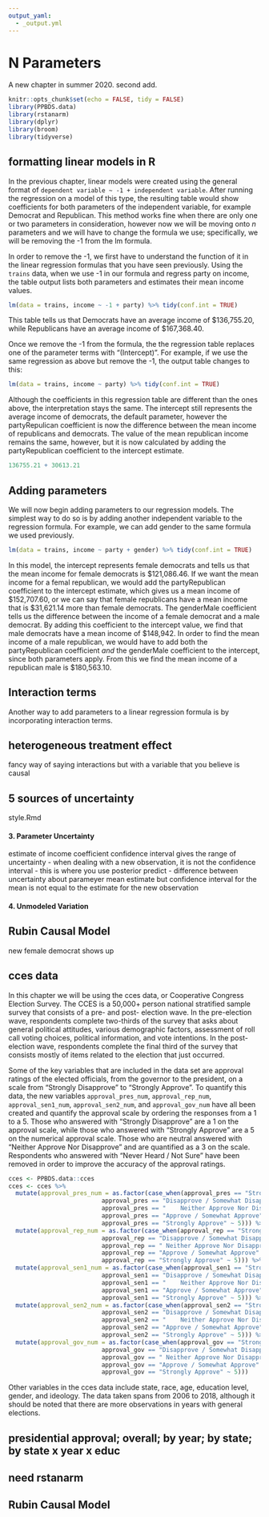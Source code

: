 ```yaml
---
output_yaml:
  - _output.yml
---
```


# N Parameters {#n-parameters}

A new chapter in summer 2020. second add.

```r
knitr::opts_chunk$set(echo = FALSE, tidy = FALSE)
library(PPBDS.data)
library(rstanarm)
library(dplyr)
library(broom)
library(tidyverse)
```

<!-- 
intercept

Interactions --- use: income ~ party*something

heterogeneous treatment effects --- use:  att_start ~ treatment*something 
just a fancy way of saying interaction effects, but with a variable which us causal


What problems do we face? All the things that make modeling difficult. Why is this so hard? -->

<!-- Centering. -->

<!-- Might naively just take the value for each bucket. But that overfits! Need to put down some structure, like ordering. -->

<!-- income category, party id, pooling, age, -->

<!-- overfitting/underfitting bias/variance -->

<!-- We must have left bootstrapping behind by now. No more bootstraps, at least for the purpose of calculating uncertainty. (We will use it later for the purpose of out-of-sample testing and avoiding overfitting.) Key lesson is that overfitting is easy. You can't just estimate a value for each cell. You need to smooth and borrow strength. Of course, the only way to do that is with a Bayesian approach. Right? We don't want to get into hacked likelihood approaches. -->

<!-- cces looks perfect for this project. There are 400,000 rows, so it seems like you ought to have plenty of data for anything you want, but once you realize there are 51 states and 10 years, things get sparse fast. We only have 15 observations, for example, for Wyoming in 2007. Once you start subsetting by race and education, you have no choice but to start borrowing strength.  -->

<!-- So, just what will we use? rstanarm(). If so (and if we have not introduced it earlier), we can begin with seeing how it is similar to lm() and then expand. This means that, in one paramter chapter, we should be doing lm( ~ 1). In two parameter, lm( ~ treatment) --- if treatment is zero one --- or, perhaps better, lm( ~ -1 + treatment) if treatment is a factor/character with two levels. We might also have introduced  -->

## formatting linear models in R
In the previous chapter, linear models were created using the general format of `dependent variable ~ -1 + independent variable`. After running the regression on a model of this type, the resulting table would show coefficients for both parameters of the independent variable, for example Democrat and Republican. This method works fine when there are only one or two parameters in consideration, however now we will be moving onto *n* parameters and we will have to change the formula we use; specifically, we will be removing the -1 from the lm formula.

In order to remove the -1, we first have to understand the function of it in the linear regression formulas that you have seen previously. Using the `trains` data, when we use -1 in our formula and regress party on income, the table output lists both parameters and estimates their mean income values.

```r

lm(data = trains, income ~ -1 + party) %>% tidy(conf.int = TRUE)

```
<!-- Is there a way to make this output neater in the knit document? More of a typical regression table? -->
This table tells us that Democrats have an average income of $136,755.20, while Republicans have an average income of $167,368.40. 

Once we remove the -1 from the formula, the the regression table replaces one of the parameter terms with "(Intercept)". For example, if we use the same regression as above but remove the -1, the output table changes to this:
```r

lm(data = trains, income ~ party) %>% tidy(conf.int = TRUE)

```

Although the coefficients in this regression table are different than the ones above, the interpretation stays the same. The intercept still represents the average income of democrats, the default parameter, however the partyRepulican coefficient is now the difference between the mean income of republicans and democrats. The value of the mean republican income remains the same, however, but it is now calculated by adding the partyRepublican coefficient to the intercept estimate.

```r
136755.21 + 30613.21
```


## Adding parameters
We will now begin adding parameters to our regression models. The simplest way to do so is by adding another independent variable to the regression formula. For example, we can add gender to the same formula we used previously.

```r

lm(data = trains, income ~ party + gender) %>% tidy(conf.int = TRUE)

```

In this model, the intercept represents female democrats and tells us that the mean income for female democrats is $121,086.46. If we want the mean income for a femal republican, we would add the partyRepublican coefficient to the intercept estimate, which gives us a mean income of $152,707.60, or we can say that female republicans have a mean income that is $31,621.14 more than female democrats. The genderMale coefficient tells us the difference between the income of a female democrat and a male democrat. By adding this coefficient to the intercept value, we find that male democrats have a mean income of $148,942. In order to find the mean income of a male republican, we would have to add both the partyRepublican coefficient *and* the genderMale coefficient to the intercept, since both parameters apply. From this we find the mean income of a republican male is $180,563.10. 

## Interaction terms
Another way to add parameters to a linear regression formula is by incorporating interaction terms. 



## heterogeneous treatment effect
fancy way of saying interactions but with a variable that you believe is causal 



## 5 sources of uncertainty
style.Rmd

#### 3. Parameter Uncertainty
estimate of income coefficient
confidence interval gives the range of uncertainty
  - when dealing with a new observation, it is not the confidence interval
      - this is where you use posterior predict
      - difference between uncertainty about parameyer mean estimate but confidence interval for the mean is not equal to the estimate for the new observation

#### 4. Unmodeled Variation




## Rubin Causal Model
new female democrat shows up


## cces data
In this chapter we will be using the cces data, or Cooperative Congress Election Survey. The CCES is a 50,000+ person national stratified sample survey that consists of a pre- and post- election wave. In the pre-election wave, respondents complete two-thirds of the survey that asks about general political attitudes, various demographic factors, assessment of roll call voting choices, political information, and vote intentions. In the post-election wave, respondents complete the final third of the survey that consists mostly of items related to the election that just occurred.

Some of the key variables that are included in the data set are approval ratings of the elected officials, from the governor to the president, on a scale from "Strongly Disapprove" to "Strongly Approve". To quantify this data, the new variables `approval_pres_num`, `approval_rep_num`, `approval_sen1_num`, `approval_sen2_num`, and `approval_gov_num` have all been created and quantify the approval scale by ordering the responses from a 1 to a 5. Those who answered with "Strongly Disapprove" are a 1 on the approval scale, while those who answered with "Strongly Approve" are a 5 on the numerical approval scale. Those who are neutral answered with "Neither Approve Nor Disapprove" and are quantified as a 3 on the scale. Respondents who answered with "Never Heard / Not Sure" have been removed in order to improve the accuracy of the approval ratings.

```r
cces <- PPBDS.data::cces
cces <- cces %>%
  mutate(approval_pres_num = as.factor(case_when(approval_pres == "Strongly Disapprove" ~ 1,
                          approval_pres == "Disapprove / Somewhat Disapprove" ~ 2, 
                          approval_pres == "	Neither Approve Nor Disapprove" ~ 3,
                          approval_pres == "Approve / Somewhat Approve" ~ 4,
                          approval_pres == "Strongly Approve" ~ 5))) %>%
  mutate(approval_rep_num = as.factor(case_when(approval_rep == "Strongly Disapprove" ~ 1,
                          approval_rep == "Disapprove / Somewhat Disapprove" ~ 2, 
                          approval_rep == "	Neither Approve Nor Disapprove" ~ 3,
                          approval_rep == "Approve / Somewhat Approve" ~ 4,
                          approval_rep == "Strongly Approve" ~ 5))) %>%
  mutate(approval_sen1_num = as.factor(case_when(approval_sen1 == "Strongly Disapprove" ~ 1,
                          approval_sen1 == "Disapprove / Somewhat Disapprove" ~ 2, 
                          approval_sen1 == "	Neither Approve Nor Disapprove" ~ 3,
                          approval_sen1 == "Approve / Somewhat Approve" ~ 4,
                          approval_sen1 == "Strongly Approve" ~ 5))) %>%
  mutate(approval_sen2_num = as.factor(case_when(approval_sen2 == "Strongly Disapprove" ~ 1,
                          approval_sen2 == "Disapprove / Somewhat Disapprove" ~ 2, 
                          approval_sen2 == "	Neither Approve Nor Disapprove" ~ 3,
                          approval_sen2 == "Approve / Somewhat Approve" ~ 4,
                          approval_sen2 == "Strongly Approve" ~ 5))) %>%
  mutate(approval_gov_num = as.factor(case_when(approval_gov == "Strongly Disapprove" ~ 1,
                          approval_gov == "Disapprove / Somewhat Disapprove" ~ 2, 
                          approval_gov == "	Neither Approve Nor Disapprove" ~ 3,
                          approval_gov == "Approve / Somewhat Approve" ~ 4,
                          approval_gov == "Strongly Approve" ~ 5)))
```
<!-- HV: How do I add these new variables to the data set for everyone to use? Do I include the code for that in the Markdown or do I instruct the readers how to create these variables themselves with the cces data they are given? -->

Other variables in the cces data include state, race, age, education level, gender, and ideology. The data taken spans from 2006 to 2018, although it should be noted that there are more observations in years with general elections.

## presidential approval; overall; by year; by state; by state x year x educ

## need rstanarm

## Rubin Causal Model

<!-- create numeric `rating` 1 to 4. Leave out Never heard. Might use percentage strongly approve. -->

<!-- discuss overall rating for entire date set. One parameter. Discuss. For each year. For each state. -->

<!-- basic lm -->

<!-- lm(data = cces, age ~ 1) %>% tidy(conf.int = TRUE) -->
<!-- lm(data = cces, age ~ -1 + state) %>% tidy(conf.int = TRUE) -->
<!-- lm(data = cces, age ~ -1 + as.factor(year)) %>% tidy(conf.int = TRUE) -->

<!-- obj <- lm(data = cces, age ~ -1 + state*as.factor(year)) %>% tidy(conf.int = TRUE) -->


<!-- Connecting parameters to real world concepts. What are we measuring? validity. -->

<!-- estimands -->




